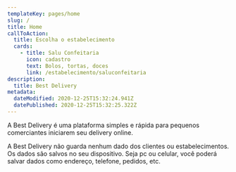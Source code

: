 ```yaml
---
templateKey: pages/home
slug: /
title: Home
callToAction:
  title: Escolha o estabelecimento
  cards:
    - title: Salu Confeitaria
      icon: cadastro
      text: Bolos, tortas, doces
      link: /estabelecimento/saluconfeitaria
description:
  title: Best Delivery
metadata:
  dateModified: 2020-12-25T15:32:24.941Z
  datePublished: 2020-12-25T15:32:25.322Z
---
```

A Best Delivery é uma plataforma simples e rápida para pequenos comerciantes iniciarem seu delivery online.

A Best Delivery não guarda nenhum dado dos clientes ou estabelecimentos. Os dados são salvos no seu dispositivo. Seja pc ou celular, você poderá salvar dados como endereço, telefone, pedidos, etc.